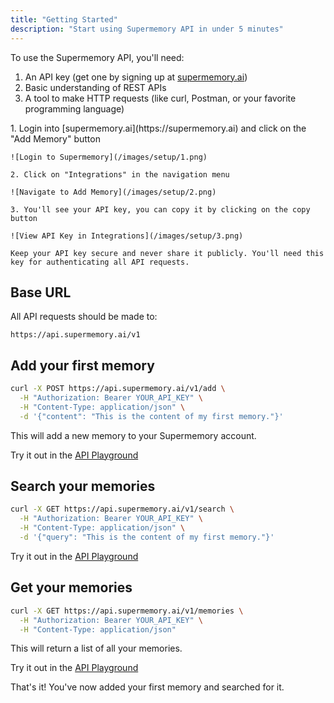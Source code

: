 ```yaml
---
title: "Getting Started"
description: "Start using Supermemory API in under 5 minutes"
---
```


To use the Supermemory API, you'll need:

1. An API key (get one by signing up at [supermemory.ai](https://supermemory.ai))
2. Basic understanding of REST APIs
3. A tool to make HTTP requests (like curl, Postman, or your favorite programming language)

<AccordionGroup>
  <Accordion icon="key" title="Getting Your API Key">
    1. Login into [supermemory.ai](https://supermemory.ai) and click on the "Add Memory" button

    ![Login to Supermemory](/images/setup/1.png)

    2. Click on "Integrations" in the navigation menu

    ![Navigate to Add Memory](/images/setup/2.png)

    3. You'll see your API key, you can copy it by clicking on the copy button

    ![View API Key in Integrations](/images/setup/3.png)

    Keep your API key secure and never share it publicly. You'll need this key for authenticating all API requests.

  </Accordion>
</AccordionGroup>

## Base URL

All API requests should be made to:

```
https://api.supermemory.ai/v1
```

## Add your first memory

```bash
curl -X POST https://api.supermemory.ai/v1/add \
  -H "Authorization: Bearer YOUR_API_KEY" \
  -H "Content-Type: application/json" \
  -d '{"content": "This is the content of my first memory."}'
```

This will add a new memory to your Supermemory account.

Try it out in the [API Playground](/api-reference/endpoints/add-new-content)

## Search your memories

```bash
curl -X GET https://api.supermemory.ai/v1/search \
  -H "Authorization: Bearer YOUR_API_KEY" \
  -H "Content-Type: application/json" \
  -d '{"query": "This is the content of my first memory."}'
```

Try it out in the [API Playground](/api-reference/endpoints/search-content)

## Get your memories

```bash
curl -X GET https://api.supermemory.ai/v1/memories \
  -H "Authorization: Bearer YOUR_API_KEY" \
  -H "Content-Type: application/json"
```

This will return a list of all your memories.

Try it out in the [API Playground](/api-reference/endpoints/list-memories)

That's it! You've now added your first memory and searched for it.
